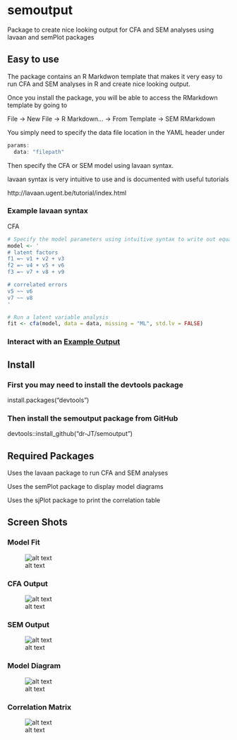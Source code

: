 # semoutput
Package to create nice looking output for CFA and SEM analyses using lavaan and semPlot packages

## Easy to use

The package contains an R Markdwon template that makes it very easy to run CFA and SEM analyses in R and create nice looking output.

Once you install the package, you will be able to access the RMarkdown template by going to

File -> New File -> R Markdown... -> From Template -> SEM RMarkdown

You simply need to specify the data file location in the YAML header under 

```r
params:
  data: "filepath"
```
  
Then specify the CFA or SEM model using lavaan syntax. 

lavaan syntax is very intuitive to use and is documented with useful tutorials

http://lavaan.ugent.be/tutorial/index.html

### Example lavaan syntax

CFA

```r
# Specify the model parameters using intuitive syntax to write out equations
model <- '
# latent factors
f1 =~ v1 + v2 + v3
f2 =~ v4 + v5 + v6
f3 =~ v7 + v8 + v9

# correlated errors
v5 ~~ v6
v7 ~~ v8
'

# Run a latent variable analysis
fit <- cfa(model, data = data, missing = "ML", std.lv = FALSE)

```

### Interact with an [Example Output](http://englelab.gatech.edu/R/Example_semoutput.html)

## Install

### First you may need to install the devtools package

install.packages("devtools")

### Then install the semoutput package from GitHub

devtools::install_github("dr-JT/semoutput")

## Required Packages

Uses the lavaan package to run CFA and SEM analyses

Uses the semPlot package to display model diagrams

Uses the sjPlot package to print the correlation table

## Screen Shots

### Model Fit

![alt text](https://github.com/dr-JT/semoutput/blob/master/Example/ModelFit_CFA.png)

### CFA Output

![alt text](https://github.com/dr-JT/semoutput/blob/master/Example/Output_CFA.png)

### SEM Output

![alt text](https://github.com/dr-JT/semoutput/blob/master/Example/Output_SEM.png)


### Model Diagram

![alt text](https://github.com/dr-JT/semoutput/blob/master/Example/DiagramModel_SEM.png)

### Correlation Matrix

![alt text](https://github.com/dr-JT/semoutput/blob/master/Example/CorrelationMatrix.png)

